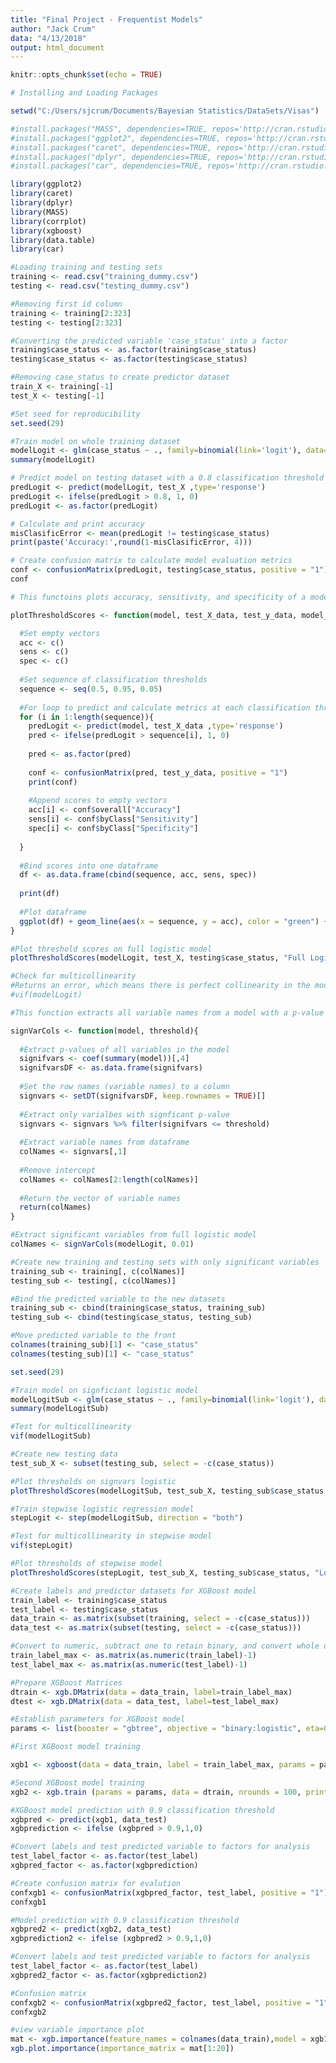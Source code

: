 ---
title: "Final Project - Frequentist Models"
author: "Jack Crum"
data: "4/13/2018"
output: html_document
---

```{r setup, include=FALSE}
knitr::opts_chunk$set(echo = TRUE)
```



```{r Installing and Loading Packages}
# Installing and Loading Packages

setwd("C:/Users/sjcrum/Documents/Bayesian Statistics/DataSets/Visas")

#install.packages("MASS", dependencies=TRUE, repos='http://cran.rstudio.com/')
#install.packages("ggplot2", dependencies=TRUE, repos='http://cran.rstudio.com/')
#install.packages("caret", dependencies=TRUE, repos='http://cran.rstudio.com/')
#install.packages("dplyr", dependencies=TRUE, repos='http://cran.rstudio.com/')
#install.packages("car", dependencies=TRUE, repos='http://cran.rstudio.com/')

library(ggplot2)
library(caret)
library(dplyr)
library(MASS)
library(corrplot)
library(xgboost)
library(data.table)
library(car)

```



```{r Loading training and testing sets}
#Loading training and testing sets
training <- read.csv("training_dummy.csv")
testing <- read.csv("testing_dummy.csv")

#Removing first id column 
training <- training[2:323]
testing <- testing[2:323]

#Converting the predicted variable 'case_status' into a factor
training$case_status <- as.factor(training$case_status)
testing$case_status <- as.factor(testing$case_status)

#Removing case_status to create predictor dataset
train_X <- training[-1]
test_X <- testing[-1]
```




```{r Full Logistic Model}
#Set seed for reproducibility 
set.seed(29)

#Train model on whole training dataset
modelLogit <- glm(case_status ~ ., family=binomial(link='logit'), data=training)
summary(modelLogit)
```




```{r Full Logistic Model Prediction}
# Predict model on testing dataset with a 0.8 classification threshold
predLogit <- predict(modelLogit, test_X ,type='response')
predLogit <- ifelse(predLogit > 0.8, 1, 0)
predLogit <- as.factor(predLogit)

# Calculate and print accuracy
misClasificError <- mean(predLogit != testing$case_status)
print(paste('Accuracy:',round(1-misClasificError, 4)))

# Create confusion matrix to calculate model evaluation metrics 
conf <- confusionMatrix(predLogit, testing$case_status, positive = "1")
conf
```






```{r Plot Thresholds Function}
# This functoins plots accuracy, sensitivity, and specificity of a model on the same graph across various classification thresholds from 0.5 to 0.95 at 0.05 intervals

plotThresholdScores <- function(model, test_X_data, test_y_data, model_name){

  #Set empty vectors
  acc <- c()
  sens <- c()
  spec <- c()
  
  #Set sequence of classification thresholds
  sequence <- seq(0.5, 0.95, 0.05)
  
  #For loop to predict and calculate metrics at each classification threshold
  for (i in 1:length(sequence)){
    predLogit <- predict(model, test_X_data ,type='response')
    pred <- ifelse(predLogit > sequence[i], 1, 0)
    
    pred <- as.factor(pred)
    
    conf <- confusionMatrix(pred, test_y_data, positive = "1")
    print(conf)
    
    #Append scores to empty vectors
    acc[i] <- conf$overall["Accuracy"]
    sens[i] <- conf$byClass["Sensitivity"]
    spec[i] <- conf$byClass["Specificity"]
    
  }
  
  #Bind scores into one dataframe
  df <- as.data.frame(cbind(sequence, acc, sens, spec))
  
  print(df)
  
  #Plot dataframe
  ggplot(df) + geom_line(aes(x = sequence, y = acc), color = "green") + geom_line(aes(x = sequence, y = sens), color = "blue") + geom_line(aes(x = sequence, y = spec), color = "red") + labs(x = "Threshold", y = "Metric Score", title = paste("Metric Scores of", model_name))
}

#Plot threshold scores on full logistic model
plotThresholdScores(modelLogit, test_X, testing$case_status, "Full Logistic Model")
```


```{r VIF1}
#Check for multicollinearity
#Returns an error, which means there is perfect collinearity in the model
#vif(modelLogit)
```




```{r Extract Significant Variables}
#This function extracts all variable names from a model with a p-value below the set threshold to retain only significant variables

signVarCols <- function(model, threshold){
  
  #Extract p-values of all variables in the model
  signifvars <- coef(summary(model))[,4]
  signifvarsDF <- as.data.frame(signifvars)
  
  #Set the row names (variable names) to a column
  signvars <- setDT(signifvarsDF, keep.rownames = TRUE)[]
  
  #Extract only varialbes with signficant p-value
  signvars <- signvars %>% filter(signifvars <= threshold)
  
  #Extract variable names from dataframe
  colNames <- signvars[,1]
  
  #Remove intercept
  colNames <- colNames[2:length(colNames)]
  
  #Return the vector of variable names
  return(colNames)
}

#Extract significant variables from full logistic model
colNames <- signVarCols(modelLogit, 0.01)

#Create new training and testing sets with only significant variables
training_sub <- training[, c(colNames)]
testing_sub <- testing[, c(colNames)]

#Bind the predicted variable to the new datasets
training_sub <- cbind(training$case_status, training_sub)
testing_sub <- cbind(testing$case_status, testing_sub)

#Move predicted variable to the front
colnames(training_sub)[1] <- "case_status"
colnames(testing_sub)[1] <- "case_status"
```




```{r SignVars Logistic Regression}
set.seed(29)

#Train model on signficiant logistic model
modelLogitSub <- glm(case_status ~ ., family=binomial(link='logit'), data=training_sub)
summary(modelLogitSub)
```



```{r VIF2}
#Test for multicollinearity
vif(modelLogitSub)
```


```{r Plot Thresholds on signvars logistic}
#Create new testing data
test_sub_X <- subset(testing_sub, select = -c(case_status))

#Plot thresholds on signvars logistic
plotThresholdScores(modelLogitSub, test_sub_X, testing_sub$case_status, "Logisitic Regression Subset")
```



```{r Stepwise Logistic}
#Train stepwise logistic regression model
stepLogit <- step(modelLogitSub, direction = "both")
```


```{r VIF3}
#Test for multicollinearity in stepwise model
vif(stepLogit)
```


```{r Plot Thresholds Stepwise}
#Plot thresholds of stepwise model
plotThresholdScores(stepLogit, test_sub_X, testing_sub$case_status, "Logisitic Regression Step")
```



```{r Prepare data for XGBoost model}

#Create labels and predictor datasets for XGBoost model
train_label <- training$case_status 
test_label <- testing$case_status
data_train <- as.matrix(subset(training, select = -c(case_status))) 
data_test <- as.matrix(subset(testing, select = -c(case_status)))

#Convert to numeric, subtract one to retain binary, and convert whole dataset to a matrix
train_label_max <- as.matrix(as.numeric(train_label)-1)
test_label_max <- as.matrix(as.numeric(test_label)-1)
```



```{r Create XGBoost Matrices}
#Prepare XGBoost Matrices 
dtrain <- xgb.DMatrix(data = data_train, label=train_label_max)
dtest <- xgb.DMatrix(data = data_test, label=test_label_max)

```



```{r Parameters list}
#Establish parameters for XGBoost model
params <- list(booster = "gbtree", objective = "binary:logistic", eta=0.3, gamma=0, max_depth=20, min_child_weight=1, subsample=1, colsample_bytree=1)
```



```{r XGBoost1}
#First XGBoost model training

xgb1 <- xgboost(data = data_train, label = train_label_max, params = params, nrounds = 100, verbose = 1, print_every_n = 10, early_stopping_rounds = 20, save_period = 0, save_name = "xgboost.model")

```


```{r XGBoost2}
#Second XGBoost model training
xgb2 <- xgb.train (params = params, data = dtrain, nrounds = 100, print_every_n = 10, early_stop_round = 10, maximize = F , eval_metric = "error", eval_metric = "auc")
```



```{r XGBoost model prediction}
#XGBoost model prediction with 0.9 classification threshold
xgbpred <- predict(xgb1, data_test)
xgbprediction <- ifelse (xgbpred > 0.9,1,0)

#Convert labels and test predicted variable to factors for analysis
test_label_factor <- as.factor(test_label)
xgbpred_factor <- as.factor(xgbprediction)

#Create confusion matrix for evalution
confxgb1 <- confusionMatrix(xgbpred_factor, test_label, positive = "1")
confxgb1
```


```{r}
#Model prediction with 0.9 classification threshold
xgbpred2 <- predict(xgb2, data_test)
xgbprediction2 <- ifelse (xgbpred2 > 0.9,1,0)

#Convert labels and test predicted variable to factors for analysis
test_label_factor <- as.factor(test_label)
xgbpred2_factor <- as.factor(xgbprediction2)

#Confusion matrix
confxgb2 <- confusionMatrix(xgbpred2_factor, test_label, positive = "1")
confxgb2
```



```{r}
#view variable importance plot
mat <- xgb.importance(feature_names = colnames(data_train),model = xgb1)
xgb.plot.importance(importance_matrix = mat[1:20]) 
```
